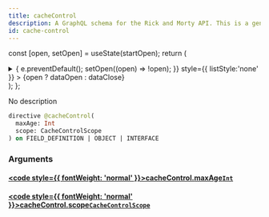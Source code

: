 ```yaml
---
title: cacheControl
description: A GraphQL schema for the Rick and Morty API. This is a generated file.
id: cache-control
---
```






const [open, setOpen] = useState(startOpen);
return (
<details {...(open ? { open: true } : {})} className="details" style={{ border:'none', boxShadow:'none', background:'var(--ifm-background-color)' }}>
<summary
onClick={(e) => {
e.preventDefault();
setOpen((open) => !open);
}}
style={{ listStyle:'none' }} >
{open ? dataOpen : dataClose}
</summary>
{open && children}
</details>
);
};

No description

```graphql
directive @cacheControl(
  maxAge: Int
  scope: CacheControlScope
) on FIELD_DEFINITION | OBJECT | INTERFACE
```

### Arguments

#### [<code style={{ fontWeight: 'normal' }}>cacheControl.<b>maxAge</b></code>](#)<Bullet />[`Int`](/docs/graphql/rickandmorty/scalars/int.mdx) <Badge class="badge badge--secondary" text="scalar"/>

#### [<code style={{ fontWeight: 'normal' }}>cacheControl.<b>scope</b></code>](#)<Bullet />[`CacheControlScope`](/docs/graphql/rickandmorty/enums/cache-control-scope.mdx) <Badge class="badge badge--secondary" text="enum"/>
